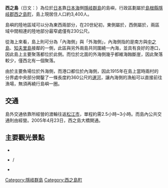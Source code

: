 {{Otheruses|subject=位於[[隱岐群島|隱岐群島]]的島嶼|other=[[小笠原群島|小笠原群島]]的火山島|西之岛 (小笠原群岛)}}
{{Infobox islands
| name=西之島
| native name = {{lang|ja|西ノ島}}{{ja}}
| native name link = 日本語
| image = 
| 坐标 = {{coord|36|6||N|133|0||E}}
| area km2 = 55.97
| coastline km = 117
| elevation m = 452
| location =[[日本海|日本海]]
| 国家 = {{Flagicon|JPN}}[[日本|日本]]
| country admin divisions title = [[日本行政区划|行政区划]]
| country admin divisions = [[島根縣|島根縣]][[隱岐郡|隱岐郡]][[西之島町|西之島町]]
| map = Japan
| label = 西之島
| label_position = top
| map_mark = Location dot red.svg
| map_mark_width = 9
| map_width = 270
| map_alt = 西之島的位置
| map_caption = 西之島在日本的位置
}}
'''西之島'''（日文：{{lang|ja|西ノ島、にしのしま}}）為位於[[日本|日本]]靠[[日本海|日本海]]側[[隱岐群島|隱岐群島]]的島嶼，行政區劃屬於[[島根縣|島根縣]][[隱岐郡|隱岐郡]][[西之島町|西之島町]]，島上現居住人口約3,400人。

島嶼的陸地區域可以分為東西兩部分，在20世紀初，東側屬於{{tsl|ja|黒木村|黑木村}}，西側屬於{{tsl|ja|浦郷町|浦鄉村}}，兩區域中間相連的陸地部分最窄處僅有230公尺。

從海上來看，島上則可分為「內海側」與「外海側」，內海側指的是南方與[[中之島_(島根縣)|中之島]]、[[知夫里島|知夫里島]]接鄰的一側，此區與另外兩島共同圍繞一內海，並具有良好的港口，因此島上主要聚落都位於此側。而位於北面的外海側幾乎都維海蝕斷崖，因此聚落較少，僅西北有一個聚落。

由於主要魚場位於外海側，而港口都位於內海側，因此1915年在島上當時兩村的分界處中央部分開鑿了一條長度約360公尺的[[運河|運河]]，讓內海側的漁船可以直接前往漁場，無須再繞行島嶼一圈。

== 交通 ==
島外交通依靠{{tsl|ja|隠岐汽船|隱岐汽船}}所經營的渡輪往返[[松江市|松江市]]{{tsl|ja|七類港}}，單程約需2.5小時~3小時。而島內公共交通則由{{tsl|ja|西ノ島町営バス|西之島町營巴士}}經營。2005年4月23日，西之島大橋開通。

== 主要觀光景點 ==
* {{tsl|ja|国賀海岸|國賀海岸}}
* {{tsl|ja|焼火山|燒火山}} / {{tsl|ja|焼火神社|燒火神社}}
* {{tsl|ja|由良比女神社}}

{{DEFAULTSORT:Nishinoshima}}

[[Category:隱岐群島|Category:隱岐群島]]
[[Category:西之島町|Category:西之島町]]